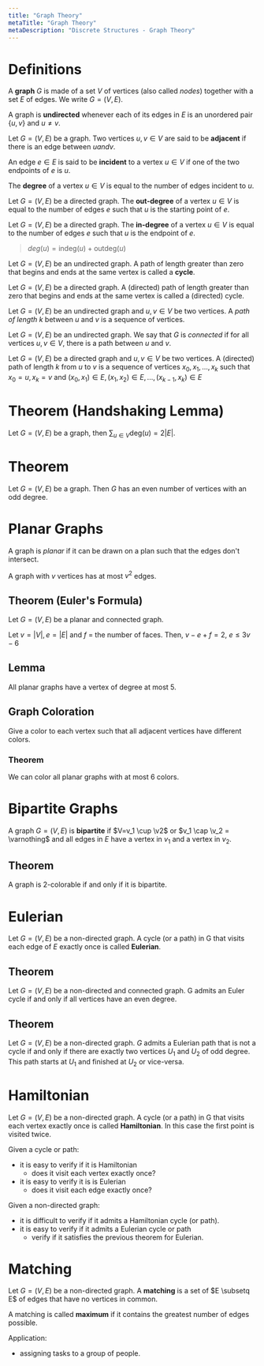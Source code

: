 ```yaml
---
title: "Graph Theory"
metaTitle: "Graph Theory"
metaDescription: "Discrete Structures - Graph Theory"
---
```


<link
  rel="stylesheet"
  href="https://cdn.jsdelivr.net/npm/katex@0.11.0/dist/katex.min.css"
  integrity="sha384-BdGj8xC2eZkQaxoQ8nSLefg4AV4/AwB3Fj+8SUSo7pnKP6Eoy18liIKTPn9oBYNG"
  crossOrigin="anonymous"
/>

# Definitions

A **graph** $G$ is made of a set $V$ of vertices (also called *nodes*) together with a set $E$ of edges. We write $G=(V,E)$.

A graph is **undirected** whenever each of its edges in $E$ is an unordered pair $\{u,v\}$ and $u \neq v$.

Let $G = (V, E)$ be a graph. Two vertices $u, v ∈ V$ are said to be **adjacent** if there is an edge between $u and v$.

An edge $e ∈ E$ is said to be **incident** to a vertex $u ∈ V$ if one of the two endpoints of $e$ is $u$.

The **degree** of a vertex $u ∈ V$ is equal to the number of edges incident to $u$.

Let $G = (V, E)$ be a directed graph. The **out-degree** of a vertex $u ∈ V$ is equal to the number of edges $e$ such that $u$ is the starting point of $e$.

Let $G = (V, E)$ be a directed graph. The **in-degree** of a vertex $u ∈ V$ is equal to the number of edges $e$ such that $u$ is the endpoint of $e$.

> $deg(u) = \mathrm{indeg}(u) + \mathrm{outdeg}(u)$


Let $G = (V, E)$ be an undirected graph. A path of length greater than zero that begins and ends at the same vertex is called a **cycle**.

Let $G = (V, E)$ be a directed graph. A (directed) path of length greater than zero that begins and ends at the same vertex is called a (directed) cycle.

Let $G = (V, E)$ be an undirected graph and $u, v ∈ V$ be two vertices. A *path of length k* between $u$ and $v$ is a sequence of vertices.

Let $G = (V, E)$ be an undirected graph. We say that $G$ is *connected* if for all vertices $u, v ∈ V$, there is a path between $u$ and $v$.

Let $G = (V, E)$ be a directed graph and $u, v \in V$ be two vertices. A (directed) path of length $k$ from $u$ to $v$ is a sequence of vertices $x_0, x_1, ..., x_k$ such that $x_0 = u, x_k = v$ and $(x_0, x_1) \in E, (x_1, x_2) \in E, ..., (x_{k-1}, x_k) 
\in E$

# Theorem (Handshaking Lemma)

Let $G = (V, E)$ be a graph, then $\sum_{u \in V} \mathrm{deg}(u) = 2|E|$.

# Theorem 

Let $G = (V, E)$ be a graph. Then $G$ has an even number of vertices with an odd degree.

# Planar Graphs 

A graph is *planar* if it can be drawn on a plan such that the edges don't intersect.

A graph with $v$ vertices has at most $v^2$ edges.

## Theorem (Euler's Formula)

Let $G = (V, E)$ be a planar and connected graph.

Let $v = |V|, e = |E|$ and $f$ = the number of faces. Then, $v-e+f = 2$, $e \leq 3v-6$

## Lemma 

All planar graphs have a vertex of degree at most 5.

## Graph Coloration

Give a color to each vertex such that all adjacent vertices have different colors. 

### Theorem

We can color all planar graphs with at most 6 colors. 

# Bipartite Graphs

A graph $G = (V,E)$ is **bipartite** if $V=v_1 \cup \v2$ or $v_1 \cap \v_2 = \varnothing$ and all edges in $E$ have a vertex in $v_1$ and a vertex in $v_2$.

## Theorem

A graph is 2-colorable if and only if it is bipartite.

# Eulerian

Let $G=(V,E)$ be a non-directed graph. A cycle (or a path) in G that visits each edge of $E$ exactly once is called **Eulerian**.

## Theorem 

Let $G=(V,E)$ be a non-directed and connected graph. G admits an Euler cycle if and only if all vertices have an even degree.

## Theorem 

Let $G = (V,E)$ be a non-directed graph. $G$ admits a Eulerian path that is not a cycle if and only if there are exactly two vertices $U_1$ and $U_2$ of odd degree. This path starts at $U_1$ and finished at $U_2$ or vice-versa.

# Hamiltonian 

Let $G = (V,E)$ be a non-directed graph. A cycle (or a path) in G that visits each vertex exactly once is called **Hamiltonian**. In this case the first point is visited twice.

Given a cycle or path:
- it is easy to verify if it is Hamiltonian
  - does it visit each vertex exactly once?
- it is easy to verify it is is Eulerian
  - does it visit each edge exactly once?

Given a non-directed graph:
- it is difficult to verify if it admits a Hamiltonian cycle (or path). 
- it is easy to verify if it admits a Eulerian cycle or path
  - verify if it satisfies the previous theorem for Eulerian.

# Matching

Let $G = (V,E)$ be a non-directed graph. A **matching** is a set of $E \subsetq E$ of edges that have no vertices in common. 

A matching is called **maximum** if it contains the greatest number of edges possible. 

Application:
- assigning tasks to a group of people.
